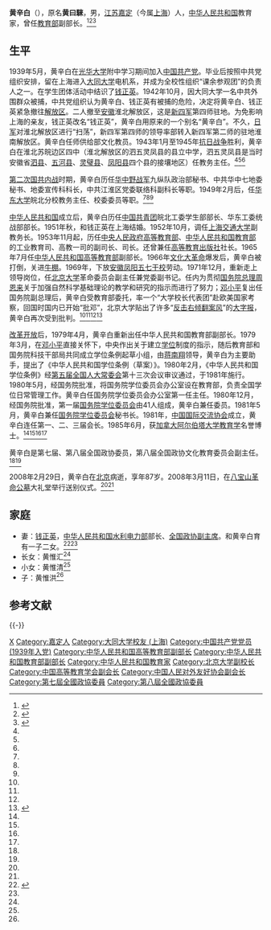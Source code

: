 '''黄辛白'''（{{bd|1921年|10月|2008年|2月29日}}），原名'''黄曰騋'''，男，[[江苏|江苏]][[嘉定县|嘉定]]（今属[[上海|上海]]）人，[[中华人民共和国|中华人民共和国]]教育家，曾任[[中华人民共和国教育部|教育部]]副部长。<ref name=xhw>{{Cite web |url=http://news.xinhuanet.com/newscenter/2008-03/14/content_7787694.htm |title=黄辛白同志逝世 |work=新华网 |date=2008-03-14 |accessdate=2016-11-21 |archive-date=2008-10-09 |archive-url=https://web.archive.org/web/20081009162452/http://news.xinhuanet.com/newscenter/2008-03/14/content_7787694.htm |dead-url=no }}</ref><ref name=jyb>{{Cite web|title=教育部原副部长黄辛白同志于2月29日北京逝世|url=http://gaojiao.jyb.cn/china/zhbd/200803/t20080315_148752.html|accessdate=|work=中国教育报2008年3月15日，第1版}}</ref><ref name=qzy>{{Cite web|title=此情绵绵无绝期——钱正英忆丈夫黄辛白|url=http://www.laoren.com/lrbjt/hl/2010-02-27/14914.html|accessdate=2010-02-27|work=枫网|archive-date=2019-06-06|archive-url=https://web.archive.org/web/20190606163619/http://www.laoren.com/lrbjt/hl/2010-02-27/14914.html|dead-url=yes}}</ref>

== 生平 ==
1939年5月，黄辛白在[[光华大学|光华大学]]附中学习期间加入[[中国共产党|中国共产党]]。毕业后按照中共党组织安排，留在上海进入[[大同大学_(上海)|大同大学]]电机系，并成为全校性组织“课余参观团”的负责人之一。在学生团体活动中结识了[[钱正英|钱正英]]。1942年10月，因大同大学一名中共外围群众被捕，中共党组织认为黄辛白、钱正英有被捕的危险，决定将黄辛白、钱正英紧急撤往[[解放区|解放区]]。二人撤至[[安徽|安徽]]淮北解放区，这是[[新四军|新四军]]第四师驻地。为免影响上海的亲友，钱正英改名“钱正英”，黄辛白用原来的一个别名“黄辛白”。不久，[[日军|日军]]对淮北解放区进行“扫荡”，新四军第四师的领导率部转入新四军第二师的驻地淮南解放区。黄辛白任师供给部文化教员。1943年1月至1945年[[抗日战争|抗日战争]]胜利，黄辛白在淮北苏皖边区四中（淮北解放区的泗五灵凤县的县立中学，泗五灵凤县是当时安徽省[[泗县|泗县]]、[[五河县|五河县]]、[[灵璧县|灵璧县]]、[[凤阳县|凤阳县]]四个县的接壤地区）任教务主任。<ref name=xhw/><ref name=jyb/><ref name=qzy/>

[[第二次国共内战|第二次国共内战]]时期，黄辛白历任[[华中野战军|华中野战军]]九纵队政治部秘书、中共华中七地委秘书、地委宣传科科长，中共江淮区党委联络科副科长等职。1949年2月后，任[[华东大学|华东大学]]皖北分校教务主任、校委委员等职。<ref name=xhw/><ref name=jyb/><ref name=qzy/>

[[中华人民共和国|中华人民共和国]]成立后，黄辛白历任[[中国共青团|中国共青团]]皖北工委学生部部长、华东工委统战部部长。1951年秋，和钱正英在上海结婚。1952年10月，调任[[上海交通大学|上海交通大学]]副教务长。1953年11月起，历任[[中央人民政府高等教育部|中央人民政府高等教育部]]、[[中华人民共和国教育部|中华人民共和国教育部]]的工业教育司、高教一司的副司长、司长。还曾兼任[[高等教育出版社|高等教育出版社]]社长。1965年7月任[[中华人民共和国高等教育部|中华人民共和国高等教育部]]副部长。1966年[[文化大革命|文化大革命]]爆发后，黄辛白被打倒，关进[[牛棚_(文革用语)|牛棚]]。1969年，下放[[安徽|安徽]][[凤阳|凤阳]][[五七干校|五七干校]]劳动。1971年12月，重新走上领导岗位，任[[北京大学|北京大学]]革命委员会副主任兼党委副书记。任内为贯彻[[中华人民共和国国务院总理|国务院总理]][[周恩来|周恩来]]关于加强自然科学基础理论的教学和研究的指示而进行了努力；[[邓小平|邓小平]]复出任国务院副总理后，黄辛白受教育部委托，率一个“大学校长代表团”赴欧美国家考察，回国时国内已开始“批邓”，北京大学贴出了许多“[[反击右倾翻案风|反击右倾翻案风]]”的[[大字报|大字报]]，黄辛白再次受到批判。<ref name=xhw/><ref name=jyb/><ref name=qzy/><ref name=gaojiao>{{Cite web |url=http://gaojiao.jyb.cn/gjrw/200903/t20090301_245018.html |title=深切缅怀黄辛白同志，中国教育报2009年3月1日，第3版 |accessdate=2016年11月21日 |archive-date=2016年11月22日 |archive-url=https://web.archive.org/web/20161122000552/http://gaojiao.jyb.cn/gjrw/200903/t20090301_245018.html |dead-url=no }}</ref>

[[改革开放|改革开放]]后，1979年4月，黄辛白重新出任中华人民共和国教育部副部长。1979年3月，在[[邓小平|邓小平]]直接关怀下，中央作出关于建立[[学位|学位]]制度的指示，随后教育部和国务院科技干部局共同成立学位条例起草小组，由[[蒋南翔|蒋南翔]]领导，黄辛白为主要助手，提出了《中华人民共和国学位条例（草案）》。1980年2月，《中华人民共和国学位条例》经[[第五届全国人大常委会|第五届全国人大常委会]]第十三次会议审议通过，于1981年施行。1980年5月，经国务院批准，将国务院学位委员会办公室设在教育部，负责全国学位日常管理工作。黄辛白任国务院学位委员会办公室第一任主任。1980年12月，经国务院批准，第一届[[国务院学位委员会|国务院学位委员会]]由41人组成，黄辛白兼任委员。1981年5月，黄辛白兼任[[国务院学位委员会|国务院学位委员会]]秘书长。1981年，[[中国国际交流协会|中国国际交流协会]]成立，黄辛白连任第一、二、三届会长。1985年6月，获[[加拿大|加拿大]][[阿尔伯塔大学|阿尔伯塔大学]][[教育学|教育学]]名誉博士。<ref name=xhw/><ref name=jyb/><ref name=qzy/><ref name=gaojiao/>

黄辛白是第七届、第八届全国政协委员，第八届全国政协文化教育委员会副主任。<ref name=xhw/><ref name=jyb/>

2008年2月29日，黄辛白在[[北京|北京]]病逝，享年87岁。2008年3月11日，在[[八宝山革命公墓|八宝山革命公墓]]大礼堂举行送别仪式。<ref name=xhw/><ref name=jyb/>

== 家庭 ==
*妻：[[钱正英|钱正英]]，[[中华人民共和国水利电力部|中华人民共和国水利电力部]]部长、[[全国政协副主席|全国政协副主席]]。和黄辛白育有一子二女。<ref name=lr>{{Cite web|title=老部长其乐融融的一家|url=http://www.gmw.cn/02lrtd/2005-03/01/content_241556.htm|accessdate=2005-03-01|work=老人天地|author=乙白|archive-date=2019-06-02|archive-url=https://web.archive.org/web/20190602174619/http://www.gmw.cn/02lrtd/2005-03/01/content_241556.htm|dead-url=no}}</ref><ref name=qzy/>
*长女：黄惟汇<ref name=lr/>
*小女：黄惟清<ref name=lr/>
*子：黄惟洪<ref name=lr/>

==参考文献==
{{reflist}}

{{-}}
{{start box}}
{{s-gov|prc}}
{{s-new}}
{{s-title|[[国务院学位委员会|国务院学位委员会]]办公室主任|1980年－1982年10月}} 
{{s-after|[[吴本厦|吴本厦]]}}
{{end box}}

{{Navboxes 
| title  = 黄辛白在[[中国高等教育学会|中国高等教育学会]]的职务
| list1  =
{{中国高等教育学会第二届理事会}}
{{中国高等教育学会第三届理事会}}
}}
{{Navboxes
| title  = 黄辛白在[[中国人民对外友好协会|中国人民对外友好协会]]的职务
| list1  =
{{中国人民对外友好协会第三届全国理事会}}
}}

{{Authority control}}
{{DEFAULTSORT:Huang}}
[[Category:黄姓|X]]
[[Category:嘉定人|Category:嘉定人]]
[[Category:大同大学校友_(上海)|Category:大同大学校友 (上海)]]
[[Category:中国共产党党员_(1939年入党)|Category:中国共产党党员 (1939年入党)]]
[[Category:中华人民共和国高等教育部副部长|Category:中华人民共和国高等教育部副部长]]
[[Category:中华人民共和国教育部副部长|Category:中华人民共和国教育部副部长]]
[[Category:中华人民共和国教育家|Category:中华人民共和国教育家]]
[[Category:北京大学副校长|Category:北京大学副校长]]
[[Category:中国高等教育学会副会长|Category:中国高等教育学会副会长]]
[[Category:中国人民对外友好协会副会长|Category:中国人民对外友好协会副会长]]
[[Category:第七屆全國政協委員|Category:第七屆全國政協委員]]
[[Category:第八屆全國政協委員|Category:第八屆全國政協委員]]